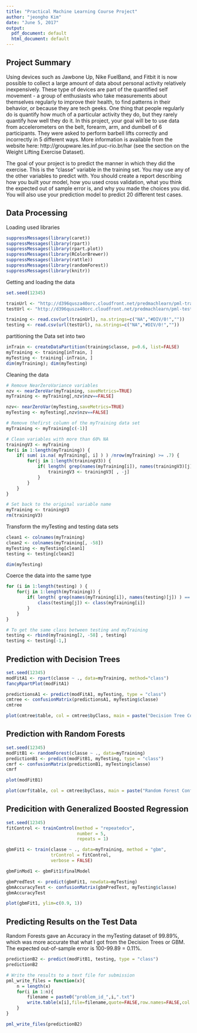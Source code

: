 ---
title: "Practical Machine Learning Course Project"
author: "jeongho Kim"
date: "June 5, 2017"
output:
  pdf_document: default
  html_document: default
---

## Project Summary

Using devices such as Jawbone Up, Nike FuelBand, and Fitbit it is now possible to collect a large
amount of data about personal activity relatively inexpensively. These type of devices are part of
the quantified self movement - a group of enthusiasts who take measurements about themselves
regularly to improve their health, to find patterns in their behavior, or because they are tech
geeks. One thing that people regularly do is quantify how much of a particular activity they do,
but they rarely quantify how well they do it. In this project, your goal will be to use data from
accelerometers on the belt, forearm, arm, and dumbell of 6 participants. They were asked to
perform barbell lifts correctly and incorrectly in 5 different ways. More information is available
from the website here: http://groupware.les.inf.puc-rio.br/har (see the section on the Weight
Lifting Exercise Dataset).

The goal of your project is to predict the manner in which they did the exercise. This is the
“classe” variable in the training set. You may use any of the other variables to predict with. You
should create a report describing how you built your model, how you used cross validation, what
you think the expected out of sample error is, and why you made the choices you did. You will also
use your prediction model to predict 20 different test cases.

## Data Processing

Loading used libraries
```{r echo=TRUE}
suppressMessages(library(caret))
suppressMessages(library(rpart))
suppressMessages(library(rpart.plot))
suppressMessages(library(RColorBrewer))
suppressMessages(library(rattle))
suppressMessages(library(randomForest))
suppressMessages(library(knitr))
```

Getting and loading the data
```{r echo=TRUE}
set.seed(12345)

trainUrl <- "http://d396qusza40orc.cloudfront.net/predmachlearn/pml-training.csv"
testUrl <- "http://d396qusza40orc.cloudfront.net/predmachlearn/pml-testing.csv"

training <- read.csv(url(trainUrl), na.strings=c("NA","#DIV/0!",""))
testing <- read.csv(url(testUrl), na.strings=c("NA","#DIV/0!",""))
```

partitioning the Data set into two
```{r echo=TRUE}
inTrain <- createDataPartition(training$classe, p=0.6, list=FALSE)
myTraining <- training[inTrain, ]
myTesting <- training[-inTrain, ]
dim(myTraining); dim(myTesting)
```

Cleaning the data
```{r echo=TRUE}
# Remove NearZeroVariance variables
nzv <- nearZeroVar(myTraining, saveMetrics=TRUE)
myTraining <- myTraining[,nzv$nzv==FALSE]

nzv<- nearZeroVar(myTesting,saveMetrics=TRUE)
myTesting <- myTesting[,nzv$nzv==FALSE]

# Remove thefirst column of the myTraining data set
myTraining <- myTraining[c(-1)]

# Clean variables with more than 60% NA
trainingV3 <- myTraining
for(i in 1:length(myTraining)) {
    if( sum( is.na( myTraining[, i] ) ) /nrow(myTraining) >= .7) {
        for(j in 1:length(trainingV3)) {
            if( length( grep(names(myTraining[i]), names(trainingV3)[j]) ) == 1)  {
                trainingV3 <- trainingV3[ , -j]
            }   
        } 
    }
}

# Set back to the original variable name
myTraining <- trainingV3
rm(trainingV3)
```

Transform the myTesting and testing data sets
```{r echo=TRUE}
clean1 <- colnames(myTraining)
clean2 <- colnames(myTraining[, -58])
myTesting <- myTesting[clean1]
testing <- testing[clean2]

dim(myTesting)
```

Coerce the data into the same type
```{r echo=TRUE}
for (i in 1:length(testing) ) {
    for(j in 1:length(myTraining)) {
        if( length( grep(names(myTraining[i]), names(testing)[j]) ) == 1)  {
            class(testing[j]) <- class(myTraining[i])
        }      
    }      
}

# To get the same class between testing and myTraining
testing <- rbind(myTraining[2, -58] , testing)
testing <- testing[-1,]
```

## Prediction with Decision Trees

```{r plot1, echo=TRUE}
set.seed(12345)
modFitA1 <- rpart(classe ~ ., data=myTraining, method="class")
fancyRpartPlot(modFitA1)
```

```{r echo=TRUE}
predictionsA1 <- predict(modFitA1, myTesting, type = "class")
cmtree <- confusionMatrix(predictionsA1, myTesting$classe)
cmtree
```

```{r plot2, echo=TRUE}
plot(cmtree$table, col = cmtree$byClass, main = paste("Decision Tree Confusion Matrix: Accuracy =", round(cmtree$overall['Accuracy'], 4)))
```

## Prediction with Random Forests

```{r echo=TRUE}
set.seed(12345)
modFitB1 <- randomForest(classe ~ ., data=myTraining)
predictionB1 <- predict(modFitB1, myTesting, type = "class")
cmrf <- confusionMatrix(predictionB1, myTesting$classe)
cmrf
```

```{r plot3, echo=TRUE}
plot(modFitB1)
```

```{r plot4, echo=TRUE}
plot(cmrf$table, col = cmtree$byClass, main = paste("Random Forest Confusion Matrix: Accuracy =", round(cmrf$overall['Accuracy'], 4)))
```

##  Predicition with Generalized Boosted Regression

```{r echo=TRUE}
set.seed(12345)
fitControl <- trainControl(method = "repeatedcv",
                           number = 5,
                           repeats = 1)

gbmFit1 <- train(classe ~ ., data=myTraining, method = "gbm",
                 trControl = fitControl,
                 verbose = FALSE)

gbmFinMod1 <- gbmFit1$finalModel

gbmPredTest <- predict(gbmFit1, newdata=myTesting)
gbmAccuracyTest <- confusionMatrix(gbmPredTest, myTesting$classe)
gbmAccuracyTest
```

```{r plot5, echo=TRUE}
plot(gbmFit1, ylim=c(0.9, 1))
```


## Predicting Results on the Test Data

Random Forests gave an Accuracy in the myTesting dataset of 99.89%, which was more accurate that
what I got from the Decision Trees or GBM. The expected out-of-sample error is 100-99.89 = 0.11%.

```{r echo=TRUE}
predictionB2 <- predict(modFitB1, testing, type = "class")
predictionB2

# Write the results to a text file for submission
pml_write_files = function(x){
    n = length(x)
    for(i in 1:n){
        filename = paste0("problem_id_",i,".txt")
        write.table(x[i],file=filename,quote=FALSE,row.names=FALSE,col.names=FALSE)
    }
}

pml_write_files(predictionB2)
```
